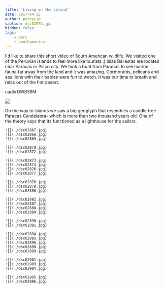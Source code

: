 ```yaml
---
title: 'Living on the island'
date: 2017-04-15
author: patrycja
caption: dsc02875.jpg
hidden: false
tags: 
    - peru
    - southamerica
---
```


I'd like to share this short video of South American wildlife. We visited one of the Peruvian islands to feel more like tourists :) Islas Ballestas are located near Paracas or Pisco city. We took a boat from Paracas to see marine fauna far away from the land and it was amazing. Cormorants, pelicans and sea lions with their babies were fun to watch. It was our time to breath and relax out of the hot desert. 

<youtube>uadkrDWB39M</youtube>


![](./dsc02866.jpg)

On the way to islands we saw a big geoglyph that resembles a candle tree -Paracas Candelabra- which is more then two thousand years old. One of the theory says that its functioned as a lighthouse for the sailors. 

```grid|3
![](./dsc02867.jpg)
![](./dsc02868.jpg)
![](./dsc02869.jpg)
```
```grid|2
![](./dsc02870.jpg)
![](./dsc02872.jpg)
```
```grid|4
![](./dsc02873.jpg)
![](./dsc02874.jpg)
![](./dsc02876.jpg)
![](./dsc02877.jpg)
```
```grid|3
![](./dsc02878.jpg)
![](./dsc02879.jpg)
![](./dsc02880.jpg)
```
```grid|4
![](./dsc02882.jpg)
![](./dsc02887.jpg)
![](./dsc02888.jpg)
![](./dsc02889.jpg)
```
```grid|2
![](./dsc02890.jpg)
![](./dsc02891.jpg)
```
```grid|5
![](./dsc02894.jpg)
![](./dsc02895.jpg)
![](./dsc02896.jpg)
![](./dsc02898.jpg)
![](./dsc02899.jpg)
```
```grid|3
![](./dsc02901.jpg)
![](./dsc02903.jpg)
![](./dsc02904.jpg)
```
```grid|2
![](./dsc02905.jpg)
![](./dsc02906.jpg)
```

